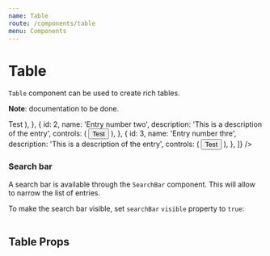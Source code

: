 ```yaml
---
name: Table
route: /components/table
menu: Components
---
```





# Table

`Table` component can be used to create rich tables.

**Note**: documentation to be done.

<Playground>
    <div className="storybook-container p-b-20">
        <Table
            columns={[
                { prop: 'id', title: 'ID', width: '100px' },
                { prop: 'description', title: 'Description' },
                { prop: 'controls' },
            ]}
            entries={[
                {
                    id: 1,
                    name: 'Entry number one',
                    description: 'This is a description of the entry',
                    controls: (
                        <Button size="smaller" mean="primary">
                            Test
                        </Button>
                    ),
                },
                {
                    id: 2,
                    name: 'Entry number two',
                    description: 'This is a description of the entry',
                    controls: (
                        <Button size="smaller" mean="primary">
                            Test
                        </Button>
                    ),
                },
                {
                    id: 3,
                    name: 'Entry number thre',
                    description: 'This is a description of the entry',
                    controls: (
                        <Button size="smaller" mean="primary">
                            Test
                        </Button>
                    ),
                },
            ]}
        />
    </div>
</Playground>

### Search bar

A search bar is available through the `SearchBar` component. This will allow to narrow the list of entries.

To make the search bar visible, set `searchBar` `visible` property to `true`:

<Playground>
    <div className="storybook-container">
        <Table
            searchBar={{ visible: true }}
            columns={[
                { prop: 'id', title: 'ID', width: '100px' },
                { prop: 'name', title: 'Name' },
                { prop: 'group', title: 'Group' },
            ]}
            entries={[
                { id: 1, name: 'first entry', group: 'group 1' },
                { id: 2, name: 'second entry', group: 'group 2' },
                { id: 3, name: 'third entry', group: 'group 1' },
                { id: 4, name: 'fourth entry', group: 'group 1' },
                { id: 5, name: 'fifth entry', group: 'group 3' },
                { id: 6, name: 'sixth entry', group: 'group 1' },
                { id: 7, name: 'seventh entry', group: 'group 2' },
            ]}
        />
    </div>
</Playground>

## Table Props

<Props of={Table} />
